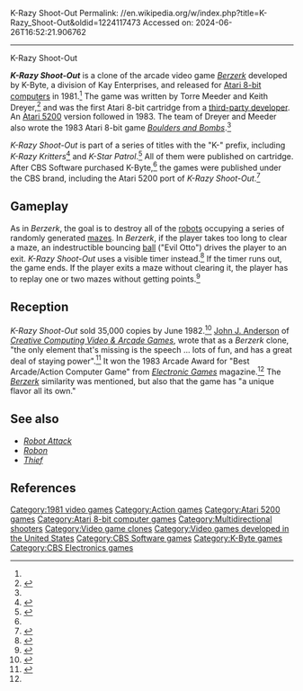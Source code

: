 K-Razy Shoot-Out
Permalink: //en.wikipedia.org/w/index.php?title=K-Razy_Shoot-Out&oldid=1224117473
Accessed on: 2024-06-26T16:52:21.906762



------
K-Razy Shoot-Out
{{Short description|1981 video game}}
{{Infobox VG
| title          = ''K-Razy Shoot-Out''
| image          = K-Razy Shoot-Out cover.jpg
| caption        = 
| developer      = K-Byte
| publisher      = K-Byte<br>CBS Software<br>[[CBS Electronics]] (5200)
| designer       = Keith Dreyer<br>Torre Meeder<ref name=giantlist/>
| series         = 
| released       = '''1981:''' Atari 8-bit<br>'''1983:''' Atari 5200
| genre          = [[Multidirectional shooter]]
| platforms      = [[Atari 8-bit]], [[Atari 5200]]
}}

'''''K-Razy Shoot-Out''''' is a clone of the arcade video game ''[[Berzerk (video game)|Berzerk]]'' developed by K-Byte, a division of Kay Enterprises, and released for [[Atari 8-bit computers]] in 1981.<ref name=eg/> The game was written by Torre Meeder and Keith Dreyer,<ref name="atarimania">{{cite web|title=K-Razy Shoot-Out|url=http://www.atarimania.com/game-atari-400-800-xl-xe-k-razy-shoot-out_6759.html|website=Atari Mania}}</ref> and was the first Atari 8-bit cartridge from a [[third-party developer]].{{r|ccvag1983spring}} An [[Atari 5200]] version followed in 1983. 
The team of Dreyer and Meeder also wrote the 1983 Atari 8-bit game ''[[Boulders and Bombs]]''.<ref name=giantlist/>

''K-Razy Shoot-Out'' is part of a series of titles with the "K-" prefix, including ''K-Razy Kritters''<ref>{{cite web|title=K-Razy Kritters|url=http://www.atarimania.com/game-atari-400-800-xl-xe-k-razy-kritters_s2844.html|website=Atari Mania}}</ref> and ''K-Star Patrol''.<ref>{{cite web|title=K-Star Patrol Manual|url=https://archive.org/details/agm_K-Star_Patrol|website=archive.org}}</ref> All of them were published on cartridge. After CBS Software purchased K-Byte,<ref name=ahl/> the games were published under the CBS brand, including the Atari 5200 port of ''K-Razy Shoot-Out''.<ref name="ahq">{{cite web|last1=Iida|first1=Keita|title=Atari 5200 Review: K-RAZY SHOOT-OUT|url=http://www.atarihq.com/reviews/5200/k-razy_shoot-out.html|website=AtariHQ.com}}</ref>

==Gameplay==
As in ''Berzerk'', the goal is to destroy all of the [[robot]]s occupying a series of randomly generated [[maze]]s. In ''Berzerk'', if the player takes too long to clear a maze, an indestructible bouncing [[ball]] ("Evil Otto") drives the player to an exit. ''K-Razy Shoot-Out'' uses a visible timer instead.<ref name="ap">{{cite web |title=K-Razy Shoot-Out |url=https://www.atariprotos.com/5200/software/shootout/shootout.htm |website=Atari Protos}}</ref> If the timer runs out, the game ends. If the player exits a maze without clearing it, the player has to replay one or two mazes without getting points.<ref name="manual">{{cite book |title=K-Razy Shoot-Out |date=1981 |publisher=CBS Software |url=https://archive.org/details/KRazyShootOutCBS/page/n0}}</ref>

==Reception==
''K-Razy Shoot-Out'' sold 35,000 copies by June 1982.<ref name="maher20120326">{{cite web | url=http://www.filfre.net/2012/03/the-wizardry-phenomenon/ | title=The Wizardry Phenomenon | work=The Digital Antiquarian | date=2012-03-26 | access-date=9 July 2014 | author=Maher, Jimmy}}</ref> [[John J. Anderson]] of ''[[Creative Computing|Creative Computing Video & Arcade Games]]'', wrote that as a ''Berzerk'' clone, "the only element that's missing is the speech ... lots of fun, and has a great deal of staying power".<ref name="ccvag1983spring">{{Cite magazine |last=Anderson |first=John J. |author-link=John J. Anderson |last2=Small |first2=David |last3=Wolcott |first3=Eric F. |date=Spring 1983 |title=Atari Personal Computer Games |url=http://www.atarimagazines.com/cva/v1n1/ataripcgames.php |magazine=Creative Computing Video & Arcade Games |page=93}}</ref> It won the 1983 Arcade Award for "Best Arcade/Action Computer Game" from ''[[Electronic Games]]'' magazine.<ref name=eg/> The ''[[Berzerk (video game)|Berzerk]]'' similarity was mentioned, but also that the game has "a unique flavor all its own."

==See also==
*''[[Robot Attack]]''
*''[[Robon]]''
*''[[Thief (Apple II game)|Thief]]''

== References ==
{{reflist|refs=
<ref name="ahl">{{cite journal|last1=Ahl|first1=David|title=1983 Winter Consumer Electronics Show|journal=Creative Computing|date=April 1983|volume=9|issue=4|page=18|url=https://www.atarimagazines.com/creative/v9n4/18_1983_Winter_Consumer_Elec.php|last2=Staples|first2=Betsy}}</ref>
<ref name=eg>{{cite journal|title=1983 Arcade Awards|journal=Electronic Games|date=January 1983|page=34 |url=https://archive.org/details/Electronic_Games_Volume_01_Number_11_1983-01_Reese_Communications_US/page/n33}}</ref> 
<ref name="atarimania">{{cite web|title=K-Razy Shoot-Out|url=http://www.atarimania.com/game-atari-400-800-xl-xe-k-razy-shoot-out_6759.html|website=Atari Mania}}</ref>
<ref name="giantlist">{{cite web |last1=Hague |first1=James |title=The Giant List of Classic Game Programmers |url=https://dadgum.com/giantlist/}}</ref>
}}

[[Category:1981 video games]]
[[Category:Action games]]
[[Category:Atari 5200 games]]
[[Category:Atari 8-bit computer games]]
[[Category:Multidirectional shooters]]
[[Category:Video game clones]]
[[Category:Video games developed in the United States]]
[[Category:CBS Software games]]
[[Category:K-Byte games]]
[[Category:CBS Electronics games]]